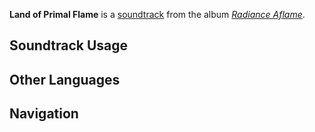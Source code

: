 {{Stub}}
{{Soundtrack Infobox
|image          = Radiance Aflame.png
|album          = Radiance Aflame
|disc           = 1
|number         = 12
|featured       = 
|featured2      = 
|featured3      = 
|featured_disc  = 
|featured_disc2 = 
|featured_disc3 = 
|youtube_id     = 
|spotify_id     = 7eit3M9dwexNkxgx6ynNSl
|previous       = Walk With the Blazing Fire
|next           = A Deed No Less Than Star-Forging
}}
'''Land of Primal Flame''' is a [[soundtrack]] from the album ''[[Radiance Aflame]]''.

==Soundtrack Usage==
{{Soundtrack Usage
|location = Ancient Sacred Mountain
|quest = 
|domain = 
|eventgameplay = 
|special_displayed = 
|special = 
|teapot = 
|mediaoriginal = 
}}
<!--
==Other Arrangements==
{{Files by Category Gallery|Media Using an Unreleased Arrangement of {{subst:#titleparts:{{subst:PAGENAME}}}} Soundtrack}}
-->
<!--
==Production Credits==
{| class="wikitable"
! Position
! Staff<ref>NetEase Cloud Music: [https://music.163.com/#/song?id=NUMBER TITLE {{zh|}}]</ref>
|-
!
| ({{zh|}})
|}
|}
-->
<!--
==Gallery==
<gallery>
</gallery>
-->

==Other Languages==
{{Other Languages
|en       = Land of Primal Flame
|zhs      = 源火的深隍
|zhs_rm   = 
|zht      = 
|zht_rm   = 
|zh_tl    = 
|ja       = 源火の守護
|ja_rm    = 
|ja_tl    = 
}}
<!--
==References==
{{Reflist}}
-->

==Navigation==
{{Soundtrack Navbox|Radiance Aflame}}